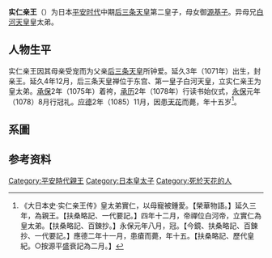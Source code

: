 '''实仁亲王'''（{{bd|1071年|3月14日（[[延久|延久]]3年2月10日）|1085年|11月27日（[[应德|应德]]2年11月8日）}}）为日本[[平安时代|平安时代]]中期[[后三条天皇|后三条天皇]]第二皇子，母女御[[源基子|源基子]]。异母兄[[白河天皇|白河天皇]]皇太弟。
==人物生平==
实仁亲王因其母亲受宠而为父亲[[后三条天皇|后三条天皇]]所钟爱。延久3年（1071年）出生，封亲王。延久4年12月，后三条天皇禅位于东宫、第一皇子白河天皇，立实仁亲王为皇太弟。[[承保|承保]]2年（1075年）着袴，[[承历|承历]]2年（1078年）行读书始仪式，[[永保|永保]]元年（1078）8月行冠礼。[[应德|应德]]2年（1085）11月，因患[[天花|天花]]而薨，年十五岁<ref>《大日本史·实仁亲王传》皇太弟實仁，以母寵被鍾愛。【榮華物語。】延久三年，為親王。【扶桑略記、一代要記。】四年十二月，帝禪位白河帝，立實仁為皇太弟。【扶桑略記、百鍊抄。】永保元年八月，冠。【今鏡、扶桑略記、百鍊抄、一代要記。】應德二年十一月，患瘡而薨，年十五。【扶桑略記、歷代皇紀。○按源平盛衰記為二月。】</ref>。

==系圖==
{{日本皇室平安後期}}

==参考资料==
<references />

[[Category:平安時代親王|Category:平安時代親王]]
[[Category:日本皇太子|Category:日本皇太子]]
[[Category:死於天花的人|Category:死於天花的人]]